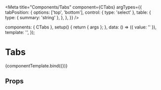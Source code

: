 
<Meta
  title="Components/Tabs"
  component={CTabs}
  argTypes={{
    tabPosition: {
      options: ['top', 'bottom'],
      control: { type: 'select' },
      table: {
        type: { summary: 'string' },
      },
    },
  }}
/>

<!--- Component template -->

  components: { CTabs },
  setup() {
    return { args };
  },
  data: () => ({ value: '' }),
  template: '<CTabs v-bind="args" id="tabs" v-model="value"/>',
});

<!--- Component documentation -->

# Tabs

<Canvas withSource="open">
  <Story
    name="Overview"
    args={{
      tabPosition: 'top',
      labels: ['Tab 1', 'Tab 2', 'Tab 3'],
    }}
  >
    {componentTemplate.bind({})}
  </Story>
</Canvas>

## Props

<ArgsTable story="Overview" />
